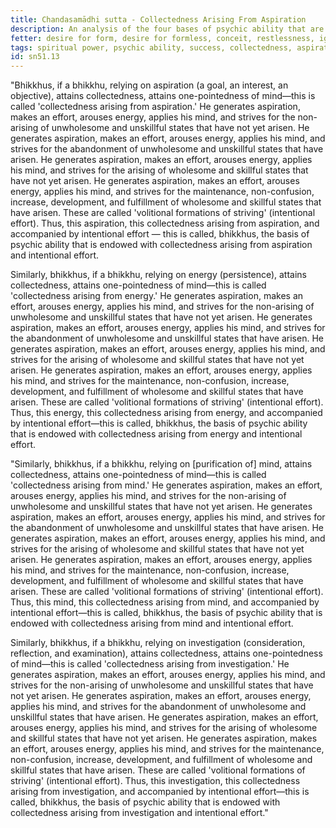 ```yaml
---
title: Chandasamādhi sutta - Collectedness Arising From Aspiration
description: An analysis of the four bases of psychic ability that are endowed with collectedness arising from aspiration, energy, mind, and investigation.
fetter: desire for form, desire for formless, conceit, restlessness, ignorance
tags: spiritual power, psychic ability, success, collectedness, aspiration, persistence, energy, mind, investigation, reflection, close examination, sn, sn45-56, sn51
id: sn51.13
---
```


"Bhikkhus, if a bhikkhu, relying on aspiration (a goal, an interest, an objective), attains collectedness, attains one-pointedness of mind—this is called 'collectedness arising from aspiration.' He generates aspiration, makes an effort, arouses energy, applies his mind, and strives for the non-arising of unwholesome and unskillful states that have not yet arisen. He generates aspiration, makes an effort, arouses energy, applies his mind, and strives for the abandonment of unwholesome and unskillful states that have arisen. He generates aspiration, makes an effort, arouses energy, applies his mind, and strives for the arising of wholesome and skillful states that have not yet arisen. He generates aspiration, makes an effort, arouses energy, applies his mind, and strives for the maintenance, non-confusion, increase, development, and fulfillment of wholesome and skillful states that have arisen. These are called 'volitional formations of striving' (intentional effort). Thus, this aspiration, this collectedness arising from aspiration, and accompanied by intentional effort — this is called, bhikkhus, the basis of psychic ability that is endowed with collectedness arising from aspiration and intentional effort.

Similarly, bhikkhus, if a bhikkhu, relying on energy (persistence), attains collectedness, attains one-pointedness of mind—this is called 'collectedness arising from energy.' He generates aspiration, makes an effort, arouses energy, applies his mind, and strives for the non-arising of unwholesome and unskillful states that have not yet arisen. He generates aspiration, makes an effort, arouses energy, applies his mind, and strives for the abandonment of unwholesome and unskillful states that have arisen. He generates aspiration, makes an effort, arouses energy, applies his mind, and strives for the arising of wholesome and skillful states that have not yet arisen. He generates aspiration, makes an effort, arouses energy, applies his mind, and strives for the maintenance, non-confusion, increase, development, and fulfillment of wholesome and skillful states that have arisen. These are called 'volitional formations of striving' (intentional effort). Thus, this energy, this collectedness arising from energy, and accompanied by intentional effort—this is called, bhikkhus, the basis of psychic ability that is endowed with collectedness arising from energy and intentional effort.

"Similarly, bhikkhus, if a bhikkhu, relying on [purification of] mind, attains collectedness, attains one-pointedness of mind—this is called 'collectedness arising from mind.' He generates aspiration, makes an effort, arouses energy, applies his mind, and strives for the non-arising of unwholesome and unskillful states that have not yet arisen. He generates aspiration, makes an effort, arouses energy, applies his mind, and strives for the abandonment of unwholesome and unskillful states that have arisen. He generates aspiration, makes an effort, arouses energy, applies his mind, and strives for the arising of wholesome and skillful states that have not yet arisen. He generates aspiration, makes an effort, arouses energy, applies his mind, and strives for the maintenance, non-confusion, increase, development, and fulfillment of wholesome and skillful states that have arisen. These are called 'volitional formations of striving' (intentional effort). Thus, this mind, this collectedness arising from mind, and accompanied by intentional effort—this is called, bhikkhus, the basis of psychic ability that is endowed with collectedness arising from mind and intentional effort.

Similarly, bhikkhus, if a bhikkhu, relying on investigation (consideration, reflection, and examination), attains collectedness, attains one-pointedness of mind—this is called 'collectedness arising from investigation.' He generates aspiration, makes an effort, arouses energy, applies his mind, and strives for the non-arising of unwholesome and unskillful states that have not yet arisen. He generates aspiration, makes an effort, arouses energy, applies his mind, and strives for the abandonment of unwholesome and unskillful states that have arisen. He generates aspiration, makes an effort, arouses energy, applies his mind, and strives for the arising of wholesome and skillful states that have not yet arisen. He generates aspiration, makes an effort, arouses energy, applies his mind, and strives for the maintenance, non-confusion, increase, development, and fulfillment of wholesome and skillful states that have arisen. These are called 'volitional formations of striving' (intentional effort). Thus, this investigation, this collectedness arising from investigation, and accompanied by intentional effort—this is called, bhikkhus, the basis of psychic ability that is endowed with collectedness arising from investigation and intentional effort."